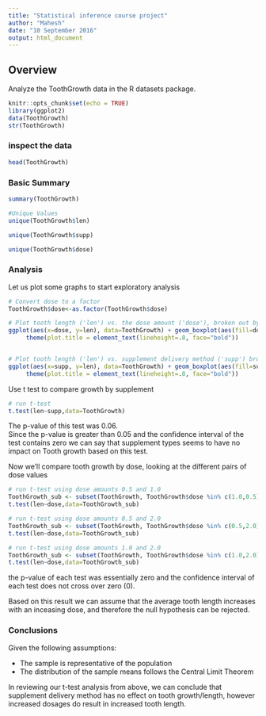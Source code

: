 ```yaml
---
title: "Statistical inference course project"
author: "Mahesh"
date: "10 September 2016"
output: html_document
---
```

## Overview

Analyze the ToothGrowth data in the R datasets package.  

```r
knitr::opts_chunk$set(echo = TRUE)
library(ggplot2)
data(ToothGrowth)
str(ToothGrowth)
```

### inspect the data

```r
head(ToothGrowth)
```

### Basic Summary

```r
summary(ToothGrowth)

#Unique Values
unique(ToothGrowth$len)

unique(ToothGrowth$supp)

unique(ToothGrowth$dose)
```


### Analysis
Let us plot some graphs to start exploratory analysis  

```r
# Convert dose to a factor
ToothGrowth$dose<-as.factor(ToothGrowth$dose)

# Plot tooth length ('len') vs. the dose amount ('dose'), broken out by supplement delivery method ('supp')
ggplot(aes(x=dose, y=len), data=ToothGrowth) + geom_boxplot(aes(fill=dose)) + xlab("Dose Amount") + ylab("Tooth Length") + facet_grid(~ supp) + ggtitle("Tooth Length vs. Dose Amount \nby Delivery Method") + 
     theme(plot.title = element_text(lineheight=.8, face="bold"))


# Plot tooth length ('len') vs. supplement delivery method ('supp') broken out by the dose amount ('dose')
ggplot(aes(x=supp, y=len), data=ToothGrowth) + geom_boxplot(aes(fill=supp)) + xlab("Supplement Delivery") + ylab("Tooth Length") + facet_grid(~ dose) + ggtitle("Tooth Length vs. Delivery Method \nby Dose Amount") + 
     theme(plot.title = element_text(lineheight=.8, face="bold"))
```

Use t test to compare growth by supplement  

```r
# run t-test
t.test(len~supp,data=ToothGrowth)

```

The p-value of this test was 0.06.  
Since the p-value is greater than 0.05 and the confidence interval of the test 
contains zero we can say that supplement types seems to have no impact on Tooth 
growth based on this test.  

Now we’ll compare tooth growth by dose, looking at the different pairs of 
dose values  

```r
# run t-test using dose amounts 0.5 and 1.0
ToothGrowth_sub <- subset(ToothGrowth, ToothGrowth$dose %in% c(1.0,0.5))
t.test(len~dose,data=ToothGrowth_sub)

# run t-test using dose amounts 0.5 and 2.0
ToothGrowth_sub <- subset(ToothGrowth, ToothGrowth$dose %in% c(0.5,2.0))
t.test(len~dose,data=ToothGrowth_sub)

# run t-test using dose amounts 1.0 and 2.0
ToothGrowth_sub <- subset(ToothGrowth, ToothGrowth$dose %in% c(1.0,2.0))
t.test(len~dose,data=ToothGrowth_sub)
```

the p-value of each test was essentially zero and the confidence interval of each test does not cross over zero (0).  

Based on this result we can assume that the average tooth length increases with an inceasing dose, and therefore the null hypothesis can be rejected.

### Conclusions

Given the following assumptions:

- The sample is representative of the population
- The distribution of the sample means follows the Central Limit Theorem

In reviewing our t-test analysis from above, we can conclude that supplement delivery method has no effect on tooth growth/length, however increased dosages do result in increased tooth length.




